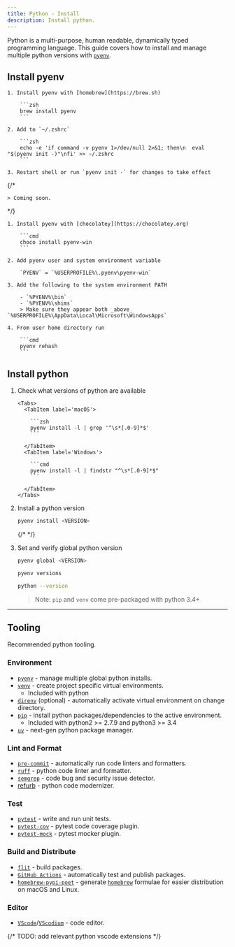 ```yaml
---
title: Python - Install
description: Install python.
---
```



Python is a multi-purpose, human readable, dynamically typed programming language.
This guide covers how to install and manage multiple python versions with [`pyenv`](https://github.com/pyenv/pyenv).

## Install pyenv

<Tabs>
  <TabItem label="macOS">

    1. Install pyenv with [homebrew](https://brew.sh)

        ```zsh
        brew install pyenv
        ```

    2. Add to `~/.zshrc`

        ```zsh
        echo -e 'if command -v pyenv 1>/dev/null 2>&1; then\n  eval "$(pyenv init -)"\nfi' >> ~/.zshrc
        ```

    3. Restart shell or run `pyenv init -` for changes to take effect

  </TabItem>
  {/* <TabItem label='Linux'>

    > Coming soon.

  </TabItem> */}
  <TabItem label='Windows'>

    1. Install pyenv with [chocolatey](https://chocolatey.org)

        ```cmd
        choco install pyenv-win
        ```

    2. Add pyenv user and system environment variable

        `PYENV` = `%USERPROFILE%\.pyenv\pyenv-win`

    3. Add the following to the system environment PATH

        - `%PYENV%\bin`
        - `%PYENV%\shims`
        > Make sure they appear both _above_ `%USERPROFILE%\AppData\Local\Microsoft\WindowsApps`

    4. From user home directory run

        ```cmd
        pyenv rehash
        ```

  </TabItem>
</Tabs>

## Install python

1.  Check what versions of python are available

        <Tabs>
          <TabItem label='macOS'>

            ```zsh
            pyenv install -l | grep '^\s*[.0-9]*$'
            ```

          </TabItem>
          <TabItem label='Windows'>

            ```cmd
            pyenv install -l | findstr "^\s*[.0-9]*$"
            ```

          </TabItem>
        </Tabs>

1.  Install a python version

    ```zsh
    pyenv install <VERSION>
    ```

    {/* <!-- TODO: add note for manually installing old versions into correct dir on windows --> */}

1.  Set and verify global python version

    ```zsh
    pyenv global <VERSION>
    ```

    ```zsh
    pyenv versions
    ```

    ```zsh
    python --version
    ```

    > Note: `pip` and `venv` come pre-packaged with python 3.4+

---

## Tooling

Recommended python tooling.

### Environment

- [`pyenv`](https://github.com/pyenv/pyenv) - manage multiple global python
  installs.
- [`venv`](https://github.com/python/cpython/tree/master/Lib/venv) - create
  project specific virtual environments.
  - Included with python
- [`direnv`](https://direnv.net) (optional) - automatically activate virtual
  environment on change directory.
- [`pip`](https://github.com/pypa/pip) - install python packages/dependencies to
  the active environment.
  - Included with python2 >= 2.7.9 and python3 >= 3.4
- [`uv`](https://github.com/astral-sh/uv) - next-gen python package manager.

### Lint and Format

- [`pre-commit`](https://pre-commit.com) - automatically run code linters and
  formatters.
- [`ruff`](https://ruff.rs) - python code linter and formatter.
- [`semgrep`](https://semgrep.dev/docs/category/semgrep-cli) - code bug and
  security issue detector.
- [refurb](https://github.com/dosisod/refurb) - python code modernizer.

### Test

- [`pytest`](https://pytest.org) - write and run unit tests.
- [`pytest-cov`](https://pytest-cov.readthedocs.io) - pytest code coverage
  plugin.
- [`pytest-mock`](https://pytest-mock.readthedocs.io) - pytest mocker plugin.

### Build and Distribute

- [`flit`](https://flit.pypa.io) - build packages.
- [`GitHub Actions`](https://github.com/actions) - automatically test and
  publish packages.
- [`homebrew-pypi-poet`](https://github.com/tdsmith/homebrew-pypi-poet) -
  generate [`homebrew`](https://brew.sh) formulae for easier distribution on
  macOS and Linux.

### Editor

- [`VScode`](https://code.visualstudio.com)/[`VScodium`](https://vscodium.com) -
  code editor.

{/* TODO: add relevant python vscode extensions */}
